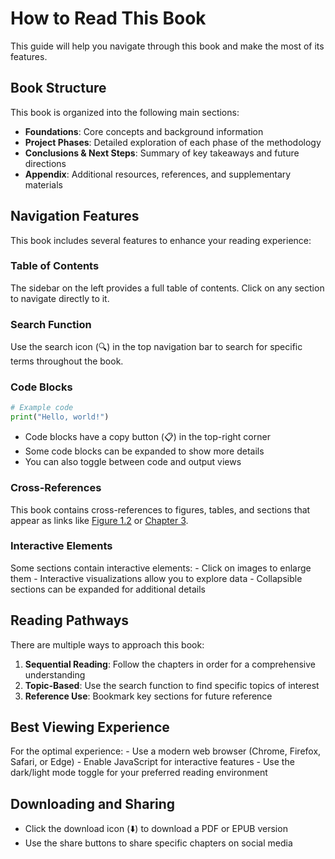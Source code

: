 # How to Read This Book

This guide will help you navigate through this book and make the most of its features.

## Book Structure

This book is organized into the following main sections:

- **Foundations**: Core concepts and background information
- **Project Phases**: Detailed exploration of each phase of the methodology
- **Conclusions & Next Steps**: Summary of key takeaways and future directions
- **Appendix**: Additional resources, references, and supplementary materials

## Navigation Features

This book includes several features to enhance your reading experience:

### Table of Contents
The sidebar on the left provides a full table of contents. Click on any section to navigate directly to it.

### Search Function
Use the search icon (🔍) in the top navigation bar to search for specific terms throughout the book.

### Code Blocks
```python
# Example code
print("Hello, world!")
```
- Code blocks have a copy button (📋) in the top-right corner
- Some code blocks can be expanded to show more details
- You can also toggle between code and output views

### Cross-References
This book contains cross-references to figures, tables, and sections that appear as links like [Figure 1.2](#) or [Chapter 3](#).

### Interactive Elements
Some sections contain interactive elements:
- Click on images to enlarge them
- Interactive visualizations allow you to explore data
- Collapsible sections can be expanded for additional details

## Reading Pathways

There are multiple ways to approach this book:

1. **Sequential Reading**: Follow the chapters in order for a comprehensive understanding
2. **Topic-Based**: Use the search function to find specific topics of interest
3. **Reference Use**: Bookmark key sections for future reference

## Best Viewing Experience

For the optimal experience:
- Use a modern web browser (Chrome, Firefox, Safari, or Edge)
- Enable JavaScript for interactive features
- Use the dark/light mode toggle for your preferred reading environment

## Downloading and Sharing

- Click the download icon (⬇️) to download a PDF or EPUB version
- Use the share buttons to share specific chapters on social media